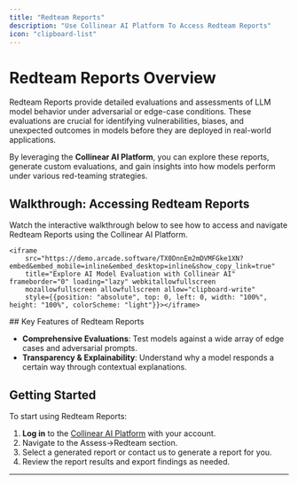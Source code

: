 ```yaml
---
title: "Redteam Reports"
description: "Use Collinear AI Platform To Access Redteam Reports"
icon: "clipboard-list"
---
```


# Redteam Reports Overview

Redteam Reports provide detailed evaluations and assessments of LLM model behavior under adversarial or edge-case conditions. These evaluations are crucial for identifying vulnerabilities, biases, and unexpected outcomes in models before they are deployed in real-world applications.

By leveraging the **Collinear AI Platform**, you can explore these reports, generate custom evaluations, and gain insights into how models perform under various red-teaming strategies.

## Walkthrough: Accessing Redteam Reports

Watch the interactive walkthrough below to see how to access and navigate Redteam Reports using the Collinear AI Platform.

<div style={{position: "relative", paddingBottom: "calc(51.66666666666667% + 41px)", height: 0, width: "100%"}}>

    <iframe
        src="https://demo.arcade.software/TX0DnnEm2mDVMFGke1XN?embed&embed_mobile=inline&embed_desktop=inline&show_copy_link=true"
        title="Explore AI Model Evaluation with Collinear AI" frameborder="0" loading="lazy" webkitallowfullscreen
        mozallowfullscreen allowfullscreen allow="clipboard-write"
        style={{position: "absolute", top: 0, left: 0, width: "100%", height: "100%", colorScheme: "light"}}></iframe>

</div>
## Key Features of Redteam Reports

-   **Comprehensive Evaluations**: Test models against a wide array of edge cases and adversarial prompts.
-   **Transparency & Explainability**: Understand why a model responds a certain way through contextual explanations.

## Getting Started

To start using Redteam Reports:

1. **Log in** to the [Collinear AI Platform](https://collinear.ai) with your account.
2. Navigate to the Assess-\>Redteam section.
3. Select a generated report or contact us to generate a report for you.
4. Review the report results and export findings as needed.

---
